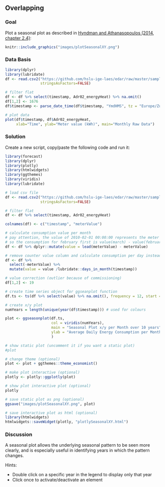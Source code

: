 ## Overlapping
### Goal
Plot a seasonal plot as described in [Hyndman and Athanasopoulos (2014, chapter 2.4)](https://otexts.com/fpp2/seasonal-plots.html){target="_blank"}:

```r
knitr::include_graphics("images/plotSeasonalXY.png")
```

### Data Basis

```r
library(dplyr)
library(lubridate)
df <- read.csv2("https://github.com/hslu-ige-laes/edar/raw/master/sampleData/flatHeatAndHotWater.csv",
                stringsAsFactors=FALSE)

# filter flat
df <- df %>% select(timestamp, Adr02_energyHeat) %>% na.omit()
df[1,2] <- 1676
df$timestamp <- parse_date_time(df$timestamp, "YmdHMS", tz = "Europe/Zurich")

# plot data
plot(df$timestamp, df$Adr02_energyHeat,
     xlab="Time", ylab="Meter value (kWh)", main="Monthly Raw Data")
```

\newpage
### Solution
Create a new script, copy/paste the following code and run it:

```r
library(forecast)
library(dplyr)
library(plotly)
library(htmlwidgets)
library(ggthemes)
library(viridis)
library(lubridate)

# load csv file
df <- read.csv2("https://github.com/hslu-ige-laes/edar/raw/master/sampleData/flatHeatAndHotWater.csv",
                stringsAsFactors=FALSE)

# filter flat
df <- df %>% select(timestamp, Adr02_energyHeat)

colnames(df) <- c("timestamp", "meterValue")

# calculate consumption value per month
# pay attention, the value of 2010-02-01 00:00:00 represents the meter reading on february first,
# so the consumption for february first is value(march) - value(february)!
df <- df %>% dplyr::mutate(value = lead(meterValue) - meterValue)

# remove counter value column and calculate consumption per day instead of month
df <- df %>% 
  select(-meterValue) %>% 
  mutate(value = value /lubridate::days_in_month(timestamp))

# value correction (outlier because of commissioning)
df[1,2] <- 19

# create time series object for ggseanplot function
df.ts <- ts(df %>% select(value) %>% na.omit(), frequency = 12, start = min(year(df$timestamp)))

# create x/y plot
numYears = length(unique(year(df$timestamp))) # used for colours

plot <- ggseasonplot(df.ts,
                     col = viridis(numYears),
                     main = "Seasonal Plot x/y per Month over 10 years",
                     ylab = "Average Daily Energy Consumption per Month \n(kWh/day)\n"
                     )

# show static plot (uncomment it if you want a static plot)
#plot

# change theme (optional)
plot <- plot + ggthemes::theme_economist()

# make plot interactive (optional)
plotly <- plotly::ggplotly(plot)

# show plot interactive plot (optional)
plotly

```


```r
# save static plot as png (optional)
ggsave("images/plotSeasonalXY.png", plot)
```


```r
# save interactive plot as html (optional)
library(htmlwidgets)
htmlwidgets::saveWidget(plotly, "plotlySeasonalXY.html")
```

### Discussion
A seasonal plot allows the underlying seasonal pattern to be seen more clearly, and is especially useful in identifying years in which the pattern changes.

Hints:

* Double click on a specific year in the legend to display only that year
* Click once to activate/deactivate an element

